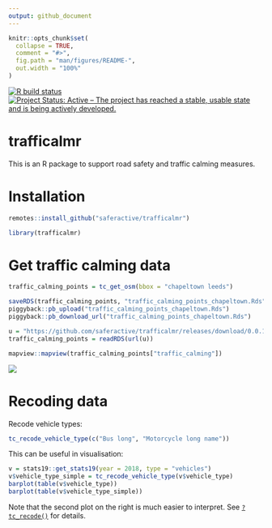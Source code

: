 ```yaml
---
output: github_document
---
```


<!-- README.md is generated from README.Rmd. Please edit that file -->

```r
knitr::opts_chunk$set(
  collapse = TRUE,
  comment = "#>",
  fig.path = "man/figures/README-",
  out.width = "100%"
)
```



<!-- [![Travis build status](https://travis-ci.org/ITSLeeds/trafficalmr.svg?branch=master)](https://travis-ci.org/ITSLeeds/trafficalmr) -->
<!-- [![Coverage status](https://codecov.io/gh/ITSLeeds/trafficalmr/branch/master/graph/badge.svg)](https://codecov.io/github/ITSLeeds/trafficalmr?branch=master) -->
<!-- [![Build status](https://ci.appveyor.com/api/projects/status/gqp3smc04as3qg85?svg=true)](https://ci.appveyor.com/project/layik/trafficalmr-05ana) -->
[![R build status](https://github.com/saferactive/trafficalmr/workflows/R-CMD-check/badge.svg)](https://github.com/saferactive/trafficalmr/actions)
[![Project Status: Active – The project has reached a stable, usable state and is being actively developed.](https://www.repostatus.org/badges/latest/active.svg)](https://www.repostatus.org/#active)


# trafficalmr

This is an  R package to support road safety and traffic calming measures.

# Installation

```r
remotes::install_github("saferactive/trafficalmr")
```

```r
library(trafficalmr)
```


# Get traffic calming data

```r
traffic_calming_points = tc_get_osm(bbox = "chapeltown leeds")
```

```r
saveRDS(traffic_calming_points, "traffic_calming_points_chapeltown.Rds")
piggyback::pb_upload("traffic_calming_points_chapeltown.Rds")
piggyback::pb_download_url("traffic_calming_points_chapeltown.Rds")
```

```r
u = "https://github.com/saferactive/trafficalmr/releases/download/0.0.1/traffic_calming_points_chapeltown.Rds"
traffic_calming_points = readRDS(url(u))
```

```r
mapview::mapview(traffic_calming_points["traffic_calming"])
```

![](https://user-images.githubusercontent.com/1825120/87041987-f2e7b180-c1ea-11ea-9731-b2b9512fd0ea.png)



# Recoding data


Recode vehicle types:

```r
tc_recode_vehicle_type(c("Bus long", "Motorcycle long name"))
```

This can be useful in visualisation:

```r
v = stats19::get_stats19(year = 2018, type = "vehicles")
v$vehicle_type_simple = tc_recode_vehicle_type(v$vehicle_type)
barplot(table(v$vehicle_type))
barplot(table(v$vehicle_type_simple))
```

Note that the second plot on the right is much easier to interpret.
See [`?tc_recode()`](https://saferactive.github.io/trafficalmr/reference/tc_recode.html) for details.
